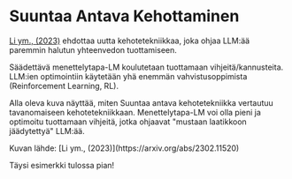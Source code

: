 # Suuntaa Antava Kehottaminen


[Li ym., (2023)](https://arxiv.org/abs/2302.11520) ehdottaa uutta kehotetekniikkaa, joka ohjaa LLM:ää paremmin halutun yhteenvedon tuottamiseen.

Säädettävä menettelytapa-LM koulutetaan tuottamaan vihjeitä/kannusteita. LLM:ien optimointiin käytetään yhä enemmän vahvistusoppimista (Reinforcement Learning, RL).

Alla oleva kuva näyttää, miten Suuntaa antava kehotetekniikka vertautuu tavanomaiseen kehotetekniikkaan. Menettelytapa-LM voi olla pieni ja optimoitu tuottamaan vihjeitä, jotka ohjaavat "mustaan laatikkoon jäädytettyä" LLM:ää.

<Screenshot src={DSP} alt="DSP" />
Kuvan lähde: [Li ym., (2023)](https://arxiv.org/abs/2302.11520)

Täysi esimerkki tulossa pian!
